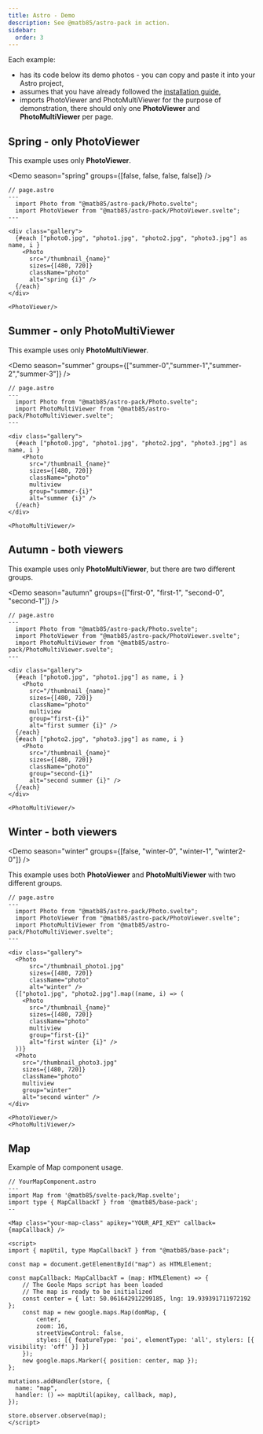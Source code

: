 ```yaml
---
title: Astro - Demo
description: See @matb85/astro-pack in action.
sidebar:
  order: 3
---
```


Each example:

- has its code below its demo photos - you can copy and paste it into your Astro project,
- assumes that you have already followed the [installation guide](/components-pack/astro-pack/introduction/),
- imports PhotoViewer and PhotoMultiViewer for the purpose of demonstration, there should only one **PhotoViewer** and **PhotoMultiViewer** per page.


## Spring - only PhotoViewer

This example uses only **PhotoViewer**.

<Demo season="spring" groups={[false, false, false, false]} />

```astro
// page.astro
---
  import Photo from "@matb85/astro-pack/Photo.svelte";
  import PhotoViewer from "@matb85/astro-pack/PhotoViewer.svelte";
---

<div class="gallery">
  {#each ["photo0.jpg", "photo1.jpg", "photo2.jpg", "photo3.jpg"] as name, i }
    <Photo
      src="/thumbnail_{name}"
      sizes={[480, 720]}
      className="photo"
      alt="spring {i}" />
  {/each}
</div>

<PhotoViewer/>
```

## Summer - only PhotoMultiViewer

This example uses only **PhotoMultiViewer**.

<Demo season="summer" groups={["summer-0","summer-1","summer-2","summer-3"]} />

```astro
// page.astro
---
  import Photo from "@matb85/astro-pack/Photo.svelte";
  import PhotoMultiViewer from "@matb85/astro-pack/PhotoMultiViewer.svelte";
---

<div class="gallery">
  {#each ["photo0.jpg", "photo1.jpg", "photo2.jpg", "photo3.jpg"] as name, i }
    <Photo
      src="/thumbnail_{name}"
      sizes={[480, 720]}
      className="photo"
      multiview
      group="summer-{i}"
      alt="summer {i}" />
  {/each}
</div>

<PhotoMultiViewer/>
```

## Autumn - both viewers

This example uses only **PhotoMultiViewer**, but there are two different groups.

<Demo season="autumn" groups={["first-0", "first-1", "second-0", "second-1"]} />

```astro
// page.astro
---
  import Photo from "@matb85/astro-pack/Photo.svelte";
  import PhotoViewer from "@matb85/astro-pack/PhotoViewer.svelte";
  import PhotoMultiViewer from "@matb85/astro-pack/PhotoMultiViewer.svelte";
---

<div class="gallery">
  {#each ["photo0.jpg", "photo1.jpg"] as name, i }
    <Photo
      src="/thumbnail_{name}"
      sizes={[480, 720]}
      className="photo"
      multiview
      group="first-{i}"
      alt="first summer {i}" />
  {/each}
  {#each ["photo2.jpg", "photo3.jpg"] as name, i }
    <Photo
      src="/thumbnail_{name}"
      sizes={[480, 720]}
      className="photo"
      group="second-{i}"
      alt="second summer {i}" />
  {/each}
</div>

<PhotoMultiViewer/>
```

## Winter - both viewers

<Demo season="winter" groups={[false, "winter-0", "winter-1", "winter2-0"]} />

This example uses both  **PhotoViewer** and **PhotoMultiViewer** with two different groups.

```astro
// page.astro
---
  import Photo from "@matb85/astro-pack/Photo.svelte";
  import PhotoViewer from "@matb85/astro-pack/PhotoViewer.svelte";
  import PhotoMultiViewer from "@matb85/astro-pack/PhotoMultiViewer.svelte";
---

<div class="gallery">
  <Photo
      src="/thumbnail_photo1.jpg"
      sizes={[480, 720]}
      className="photo"
      alt="winter" />
  {["photo1.jpg", "photo2.jpg"].map((name, i) => (
    <Photo
      src="/thumbnail_{name}"
      sizes={[480, 720]}
      className="photo"
      multiview
      group="first-{i}"
      alt="first winter {i}" />
  ))}
  <Photo
    src="/thumbnail_photo3.jpg"
    sizes={[480, 720]}
    className="photo"
    multiview
    group="winter"
    alt="second winter" />
</div>

<PhotoViewer/>
<PhotoMultiViewer/>
```

## Map

Example of Map component usage.

<Map/>

```astro
// YourMapComponent.astro
---
import Map from '@matb85/svelte-pack/Map.svelte';
import type { MapCallbackT } from '@matb85/base-pack';
--

<Map class="your-map-class" apikey="YOUR_API_KEY" callback={mapCallback} />

<script>
import { mapUtil, type MapCallbackT } from "@matb85/base-pack";

const map = document.getElementById("map") as HTMLElement;

const mapCallback: MapCallbackT = (map: HTMLElement) => {
    // The Goole Maps script has been loaded
    // The map is ready to be initialized
    const center = { lat: 50.061642912299185, lng: 19.939391711972192 };
    const map = new google.maps.Map(domMap, {
        center,
        zoom: 16,
        streetViewControl: false,
        styles: [{ featureType: 'poi', elementType: 'all', stylers: [{ visibility: 'off' }] }]
    });
    new google.maps.Marker({ position: center, map });
};

mutations.addHandler(store, {
  name: "map",
  handler: () => mapUtil(apikey, callback, map),
});

store.observer.observe(map);
</script>
```